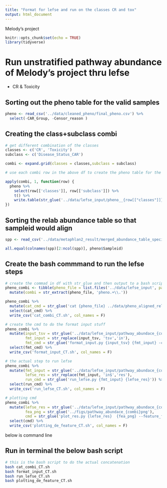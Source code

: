 ```yaml
---
title: "Format for lefse and run on the classes CR and tox"
output: html_document
---
```

       
Melody's project

```r
knitr::opts_chunk$set(echo = TRUE)
library(tidyverse)
```

# Run unstratified pathway abundance of Melody's project thru lefse
* CR & Toxicity


## Sorting out the pheno table for the valid samples

```r
pheno <- read_csv('../data/cleaned_pheno/final_pheno.csv') %>% 
  select(-CAR_Group, -Censor_reason ) 
```

## Creating the class+subclass combi
 
```r
# get different combination of the classes
classes <- c('CR', 'Toxicity')
subclass <- c('Disease_Status_CAR')

combi <- expand.grid(classes = classes,subclass = subclass)

# use each combi row in the above df to create the pheno table for the lefse input

apply(combi, 1, function(row) {
  pheno %>% 
    select(row[['classes']], row[['subclass']]) %>% 
    t() %>% 
    write.table(str_glue('../data/lefse_input/pheno__{row[["classes"]]}__{row[["subclass"]]}.txt'), sep = '\t', quote = F, row.names = T, col.names = F)
})
```
   
## Sorting the relab abundance table so that sampleid would align  
  
```r
spp <- read_csv('../data/metaphlan2_result/merged_abundance_table_species_reordered.txt')

all.equal(colnames(spp)[2:ncol(spp)], pheno$Sampleid)
```

## Create the bash commmand to run the lefse steps

```r
# create the commad in df with str_glue and then output to a bash script
pheno_combi <- tibble(pheno_file = list.files('../data/lefse_input', pattern = 'Disease_Status_CAR.txt$', full.names = T)) %>% 
  mutate(combi = str_extract(pheno_file, 'pheno.+\\.')) 

pheno_combi %>% 
  mutate(cat_cmd = str_glue('cat {pheno_file} ../data/pheno_aligned_relab_table/humann2_pathabundance_cpm_unstratified.tsv > ../data/lefse_input/pathway_abundace_{combi}tsv')) %>% 
  select(cat_cmd) %>% 
  write_csv('cat_combi_CT.sh', col_names = F)
```


```r
# create the cmd to do the format input stuff
pheno_combi %>% 
  mutate(input_tsv = str_glue('../data/lefse_input/pathway_abundace_{combi}tsv'),
         fmt_input = str_replace(input_tsv, 'tsv','in'),
         fmt_cmd = str_glue('format_input.py {input_tsv} {fmt_input} -c 1 -s 2 -u 3 -o 1000000')) %>% 
  select(fmt_cmd) %>% 
  write_csv('format_input_CT.sh', col_names = F)
```


```r
# the actual step to run lefse
pheno_combi %>% 
  mutate(fmt_input = str_glue('../data/lefse_input/pathway_abundace_{combi}in'),
         lefse_res = str_replace(fmt_input, 'in$','res'),
         run_cmd = str_glue('run_lefse.py {fmt_input} {lefse_res}')) %>% 
  select(run_cmd) %>% 
  write_csv('run_lefse_CT.sh', col_names = F)
```


```r
# plotting cmd 
pheno_combi %>% 
  mutate(lefse_res = str_glue('../data/lefse_input/pathway_abundace_{combi}res'),
         fea_png = str_glue('../figs/pathway_abundace_{combi}png'),
         cmd = str_glue('plot_res.py {lefse_res}  {fea_png} --feature_font_size 4 --width 10 --dpi 300 --title {combi}')) %>% 
  select(cmd) %>% 
  write_csv('plotting_de_feature_CT.sh', col_names = F)
```

####################################### below is command line ##########################################

## Run in terminal the below bash script

```bash
# this is the bash script to do the actual concatenation 
bash cat_combi_CT.sh
bash format_input_CT.sh
bash run_lefse_CT.sh
bash plotting_de_feature_CT.sh
```



